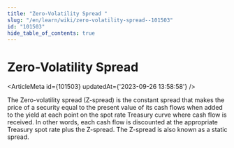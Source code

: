 ```yaml
---
title: "Zero-Volatility Spread "
slug: "/en/learn/wiki/zero-volatility-spread--101503"
id: "101503"
hide_table_of_contents: true
---
```



# Zero-Volatility Spread 

<ArticleMeta id={101503} updatedAt={'2023-09-26 13:58:58'} />
<div className='border-solid border-b border-t-0 my-4 border-[var(--ifm-color-gray-300)]' />

The Zero-volatility spread (Z-spread) is the constant spread that makes the price of a security equal to the present value of its cash flows when added to the yield at each point on the spot rate Treasury curve where cash flow is received. In other words, each cash flow is discounted at the appropriate Treasury spot rate plus the Z-spread. The Z-spread is also known as a static spread.
